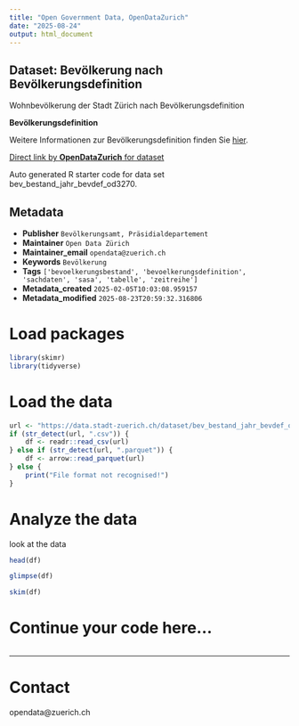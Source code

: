 ```yaml
---
title: "Open Government Data, OpenDataZurich"
date: "2025-08-24"
output: html_document
---
```


## Dataset: Bevölkerung nach Bevölkerungsdefinition


Wohnbevölkerung der Stadt Zürich nach Bevölkerungsdefinition



**Bevölkerungsdefinition**

Weitere Informationen zur Bevölkerungsdefinition finden Sie [hier](https://www.stadt-zuerich.ch/de/politik-und-verwaltung/statistik-und-daten/daten/bevoelkerung/bestand-und-entwicklung/bevoelkerungsdefinition.html).

[]()



[Direct link by **OpenDataZurich** for dataset](https://data.stadt-zuerich.ch/dataset/bev_bestand_jahr_bevdef_od3270)

Auto generated R starter code for data set bev_bestand_jahr_bevdef_od3270.

## Metadata

- **Publisher** `Bevölkerungsamt, Präsidialdepartement`
- **Maintainer** `Open Data Zürich`
- **Maintainer_email** `opendata@zuerich.ch`
- **Keywords** `Bevölk­erung`
- **Tags** `['bevoelkerungsbestand', 'bevoelkerungsdefinition', 'sachdaten', 'sasa', 'tabelle', 'zeitreihe']`
- **Metadata_created** `2025-02-05T10:03:08.959157`
- **Metadata_modified** `2025-08-23T20:59:32.316806`


# Load packages

```r
library(skimr)
library(tidyverse)
```

# Load the data

```r
url <- "https://data.stadt-zuerich.ch/dataset/bev_bestand_jahr_bevdef_od3270/download/BEV327OD3270.csv"
if (str_detect(url, ".csv")) {
    df <- readr::read_csv(url)
} else if (str_detect(url, ".parquet")) {
    df <- arrow::read_parquet(url)
} else {
    print("File format not recognised!")
}
```

# Analyze the data

look at the data
```r
head(df)
```

```r
glimpse(df)
```

```r
skim(df)
```

# Continue your code here...

```r

```

------------------------------------------------------------------------

# Contact

opendata@zuerich.ch
